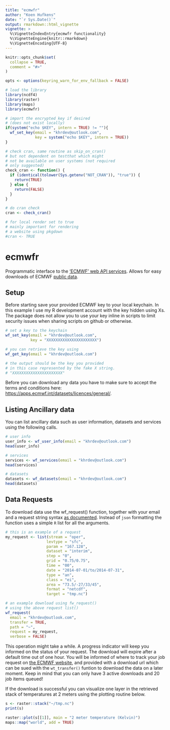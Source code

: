```yaml
---
title: "ecmwfr"
author: "Koen Hufkens"
date: "`r Sys.Date()`"
output: rmarkdown::html_vignette
vignette: >
  %\VignetteIndexEntry{ecmwfr functionality}
  %\VignetteEngine{knitr::rmarkdown}
  %\VignetteEncoding{UTF-8}
---
```


```r
knitr::opts_chunk$set(
  collapse = TRUE,
  comment = "#>"
)

opts <- options(keyring_warn_for_env_fallback = FALSE)

# load the library
library(ncdf4)
library(raster)
library(maps)
library(ecmwfr)

# import the encrypted key if desired
# (does not exist locally)
if(system("echo $KEY", intern = TRUE) != ""){
  wf_set_key(email = "khrdev@outlook.com",
             key = system("echo $KEY", intern = TRUE))
}

# check cran, same routine as skip_on_cran()
# but not dependent on testthat which might
# not be available on user systems (not required
# only suggested)
check_cran <- function() {
  if (identical(tolower(Sys.getenv("NOT_CRAN")), "true")) {
    return(TRUE)
  } else {
    return(FALSE)
  }
}

# do cran check
cran <- check_cran()

# for local render set to true
# mainly important for rendering
# a website using pkgdown
#cran <- TRUE
```

# ecmwfr

Programmatic interface to the ['ECMWF' web API services](https://confluence.ecmwf.int/display/WEBAPI/ECMWF+Web+API+Home). Allows for easy downloads of ECMWF [public data](https://confluence.ecmwf.int/display/WEBAPI/Access+ECMWF+Public+Datasets).

## Setup

Before starting save your provided ECMWF key to your local keychain. In this example I use my R development account with the key hidden using Xs. The package does not allow you to use your key inline in scripts to limit security issues when sharing scripts on github or otherwise.

```r
# set a key to the keychain
wf_set_key(email = "khrdev@outlook.com",
           key = "XXXXXXXXXXXXXXXXXXXXXX")

# you can retrieve the key using
wf_get_key(email = "khrdev@outlook.com")

# the output should be the key you provided
# in this case represented by the fake X string.
# "XXXXXXXXXXXXXXXXXXXXXX"
```

Before you can download any data you have to make sure to accept the terms and conditions here:
[https://apps.ecmwf.int/datasets/licences/general/](https://apps.ecmwf.int/datasets/licences/general/).

## Listing Ancillary data

You can list ancillary data such as user information, datasets and services using the following calls.

```r
# user info
user_info <- wf_user_info(email = "khrdev@outlook.com")
head(user_info)

# services
services <- wf_services(email = "khrdev@outlook.com")
head(services)

# datasets
datasets <- wf_datasets(email = "khrdev@outlook.com")
head(datasets)
```

## Data Requests

To download data use the wf_request() function, together with your email and a request string syntax [as documented](https://confluence.ecmwf.int/display/WEBAPI/Brief+request+syntax#Briefrequestsyntax-Syntax). Instead of `json` formatting the function uses a simple `R` list for all the arguments.

```r
# this is an example of a request
my_request <- list(stream = "oper",
                  levtype = "sfc",
                  param = "167.128",
                  dataset = "interim",
                  step = "0",
                  grid = "0.75/0.75",
                  time = "00",
                  date = "2014-07-01/to/2014-07-31",
                  type = "an",
                  class = "ei",
                  area = "73.5/-27/33/45",
                  format = "netcdf",
                  target = "tmp.nc")

# an example download using fw_request()
# using the above request list()
wf_request(
  email = "khrdev@outlook.com",
  transfer = TRUE,
  path = "~",
  request = my_request,
  verbose = FALSE)
```

This operation might take a while. A progress indicator will keep you informed on the status of your request. The download will expire after a default time out of one hour. You will be informed of where to track your job request on [the ECMWF website](https://apps.ecmwf.int/webmars/joblist/), and provided with a download url which can be sued with the `wt_transfer()` funtion to download the data on a later moment. Keep in mind that you can only have 3 active downloads and 20 job items queued! 

If the download is successful you can visualize one layer in the retrieved stack of temperatures at 2 meters using the plotting routine below.

```r
s <- raster::stack("~/tmp.nc")
print(s)

raster::plot(s[[1]], main = "2 meter temperature (Kelvin)")
maps::map("world", add = TRUE)
```

